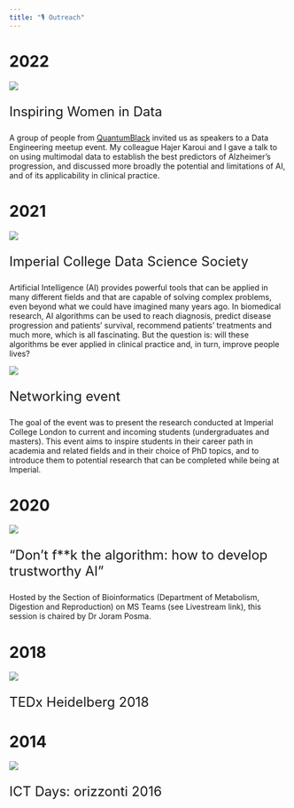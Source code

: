 ```yaml
---
title: "🎙 Outreach"
---
```


# 2022

::: {.grid}

::: {.g-col-12 .g-col-md-5}
[![](/assets/data-engineering-meetup.webp)](https://www.meetup.com/data-engineering-europe/events/283988630/)
:::
::: {.g-col-12 .g-col-md-7}
<p style="font-size:1.5rem"> Inspiring Women in Data </p>

A group of people from [QuantumBlack](https://www.mckinsey.com/about-us/overview/alliances-and-acquisitions/quantumblack)
invited us as speakers to a Data Engineering meetup event.
My colleague Hajer Karoui and I gave a talk to on using multimodal data to establish the best predictors of Alzheimer’s progression, and discussed more broadly the potential and limitations of AI, and of its applicability in clinical practice.
:::

:::

# 2021

::: {.grid}

::: {.g-col-12 .g-col-md-5}
[![](/assets/icdss-spotlight.png)](https://imperialdatasoc.co.uk/ds-spotlight-valentina-giunchiglia/)
:::
::: {.g-col-12 .g-col-md-7}
<p style="font-size:1.5rem"> Imperial College Data Science Society </p>

Artificial Intelligence (AI) provides powerful tools that can be applied in many different fields and that are capable of solving complex problems, even beyond what we could have imagined many years ago. In biomedical research, AI algorithms can be used to reach diagnosis, predict disease progression and patients’ survival, recommend patients’ treatments and much more, which is all fascinating. But the question is: will these algorithms be ever applied in clinical practice and, in turn, improve people lives?
:::

::: {.g-col-12 .g-col-md-5}
[![](https://img.evbuc.com/https%3A%2F%2Fcdn.evbuc.com%2Fimages%2F147494634%2F169300409815%2F1%2Foriginal.20210911-175847?w=940&auto=format%2Ccompress&q=75&sharp=10&rect=0%2C0%2C6912%2C3456&s=0a4e2fb1eba694effe3f91264ca819ad)](https://www.eventbrite.co.uk/e/networking-event-tickets-169755464163)
:::
::: {.g-col-12 .g-col-md-7}
<p style="font-size:1.5rem"> Networking event </p>

The goal of the event was to present the research conducted at Imperial College London to current and incoming students (undergraduates and masters). This event aims to inspire students in their career path in academia and related fields and in their choice of PhD topics, and to introduce them to potential research that can be completed while being at Imperial. 
:::

:::

# 2020

::: {.grid}

::: {.g-col-12 .g-col-md-5}
[![](https://www.imperial.ac.uk/ImageCropToolT4/imageTool/uploaded-images/artificial-intelligence_1606126074424_eventportrait2018_x1.webp)](https://www.imperial.ac.uk/events/126984/allison-gardner-keele-university-on-ai-ethics-and-machine-learning-bias-valentina-giunchiglia-imperial-college-on-psychobiology-looking-at-the-bigger-picture/)
:::
::: {.g-col-12 .g-col-md-7}
<p style="font-size:1.5rem"> "Don’t f**k the algorithm: how to develop trustworthy AI" </p>

Hosted by the Section of Bioinformatics (Department of Metabolism, Digestion and Reproduction) on MS Teams (see Livestream link), this session is chaired by Dr Joram Posma.
:::

:::

# 2018

::: {.grid}

::: {.g-col-12 .g-col-md-5}
[![](http://www.tedxunihd.de/images/logo/logo.png)](http://www.tedxunihd.de/about.html)
:::
::: {.g-col-12 .g-col-md-7}
<p style="font-size:1.5rem"> TEDx Heidelberg 2018 </p>

:::

:::

# 2014

::: {.grid}

::: {.g-col-12 .g-col-md-5}
<!-- [![](/assets/ict-days-2016.png)](http://2014.ictdays.it/en/team-en.html) -->
[![](http://2014.ictdays.it/img/svg/logo.svg)](http://2014.ictdays.it/en/team-en.html)
:::
::: {.g-col-12 .g-col-md-7}
<p style="font-size:1.5rem"> ICT Days: orizzonti 2016 </p>

:::

:::
